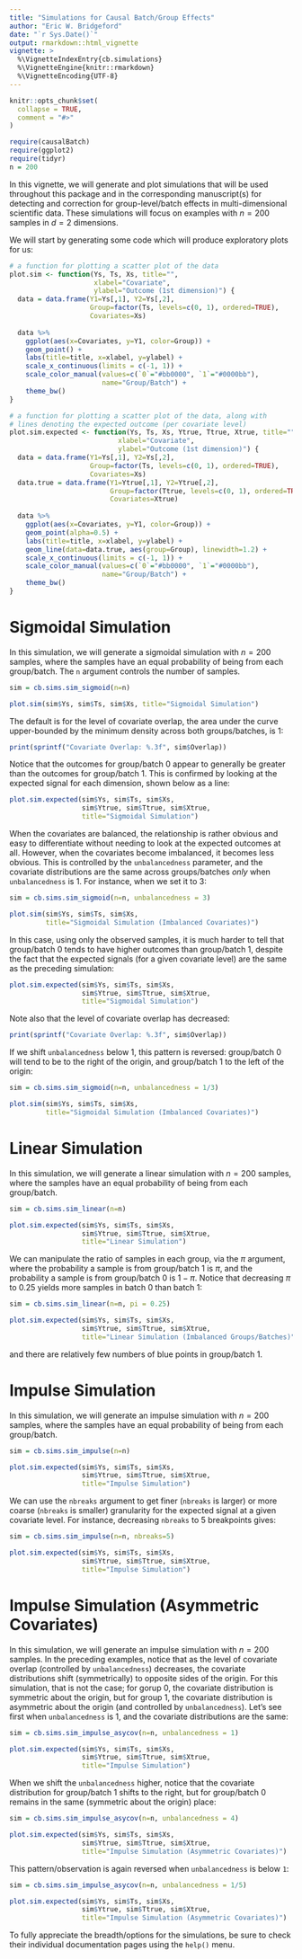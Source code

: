 ```yaml
---
title: "Simulations for Causal Batch/Group Effects"
author: "Eric W. Bridgeford"
date: "`r Sys.Date()`"
output: rmarkdown::html_vignette
vignette: >
  %\VignetteIndexEntry{cb.simulations}
  %\VignetteEngine{knitr::rmarkdown}
  %\VignetteEncoding{UTF-8}
---
```


```r
knitr::opts_chunk$set(
  collapse = TRUE,
  comment = "#>"
)
```

```r
require(causalBatch)
require(ggplot2)
require(tidyr)
n = 200
```

In this vignette, we will generate and plot simulations that will be used throughout this package and in the corresponding manuscript(s) for detecting and correction for group-level/batch effects in multi-dimensional scientific data. These simulations will focus on examples with $n=200$ samples in $d=2$ dimensions.

We will start by generating some code which will produce exploratory plots for us:

```r
# a function for plotting a scatter plot of the data
plot.sim <- function(Ys, Ts, Xs, title="", 
                     xlabel="Covariate",
                     ylabel="Outcome (1st dimension)") {
  data = data.frame(Y1=Ys[,1], Y2=Ys[,2], 
                    Group=factor(Ts, levels=c(0, 1), ordered=TRUE), 
                    Covariates=Xs)
  
  data %>%
    ggplot(aes(x=Covariates, y=Y1, color=Group)) +
    geom_point() +
    labs(title=title, x=xlabel, y=ylabel) +
    scale_x_continuous(limits = c(-1, 1)) +
    scale_color_manual(values=c(`0`="#bb0000", `1`="#0000bb"), 
                       name="Group/Batch") +
    theme_bw()
}

# a function for plotting a scatter plot of the data, along with
# lines denoting the expected outcome (per covariate level)
plot.sim.expected <- function(Ys, Ts, Xs, Ytrue, Ttrue, Xtrue, title="",
                           xlabel="Covariate",
                           ylabel="Outcome (1st dimension)") {
  data = data.frame(Y1=Ys[,1], Y2=Ys[,2], 
                    Group=factor(Ts, levels=c(0, 1), ordered=TRUE), 
                    Covariates=Xs)
  data.true = data.frame(Y1=Ytrue[,1], Y2=Ytrue[,2], 
                         Group=factor(Ttrue, levels=c(0, 1), ordered=TRUE), 
                         Covariates=Xtrue)
  
  data %>%
    ggplot(aes(x=Covariates, y=Y1, color=Group)) +
    geom_point(alpha=0.5) +
    labs(title=title, x=xlabel, y=ylabel) +
    geom_line(data=data.true, aes(group=Group), linewidth=1.2) +
    scale_x_continuous(limits = c(-1, 1)) +
    scale_color_manual(values=c(`0`="#bb0000", `1`="#0000bb"), 
                       name="Group/Batch") +
    theme_bw()
}

```

# Sigmoidal Simulation

In this simulation, we will generate a sigmoidal simulation with $n=200$ samples, where the samples have an equal probability of being from each group/batch. The `n` argument controls the number of samples.

```r
sim = cb.sims.sim_sigmoid(n=n)

plot.sim(sim$Ys, sim$Ts, sim$Xs, title="Sigmoidal Simulation")
```

The default is for the level of covariate overlap, the area under the curve upper-bounded by the minimum density across both groups/batches, is $1$:

```r
print(sprintf("Covariate Overlap: %.3f", sim$Overlap))
```

Notice that the outcomes for group/batch $0$ appear to generally be greater than the outcomes for group/batch $1$. This is confirmed by looking at the expected signal for each dimension, shown below as a line:

```r
plot.sim.expected(sim$Ys, sim$Ts, sim$Xs,
                  sim$Ytrue, sim$Ttrue, sim$Xtrue,
                  title="Sigmoidal Simulation")
```

When the covariates are balanced, the relationship is rather obvious and easy to differentiate without needing to look at the expected outcomes at all. However, when the covariates become imbalanced, it becomes less obvious. This is controlled by the `unbalancedness` parameter, and the covariate distributions are the same across groups/batches *only* when `unbalancedness` is $1$. For instance, when we set it to $3$:

```r
sim = cb.sims.sim_sigmoid(n=n, unbalancedness = 3)

plot.sim(sim$Ys, sim$Ts, sim$Xs, 
         title="Sigmoidal Simulation (Imbalanced Covariates)")
```

In this case, using only the observed samples, it is much harder to tell that group/batch $0$ tends to have higher outcomes than group/batch $1$, despite the fact that the expected signals (for a given covariate level) are the same as the preceding simulation:

```r
plot.sim.expected(sim$Ys, sim$Ts, sim$Xs,
                  sim$Ytrue, sim$Ttrue, sim$Xtrue,
                  title="Sigmoidal Simulation")
```

Note also that the level of covariate overlap has decreased:

```r
print(sprintf("Covariate Overlap: %.3f", sim$Overlap))
```

If we shift `unbalancedness` below $1$, this pattern is reversed: group/batch $0$ will tend to be to the right of the origin, and group/batch $1$ to the left of the origin:

```r
sim = cb.sims.sim_sigmoid(n=n, unbalancedness = 1/3)

plot.sim(sim$Ys, sim$Ts, sim$Xs, 
         title="Sigmoidal Simulation (Imbalanced Covariates)")
```

# Linear Simulation

In this simulation, we will generate a linear simulation with $n=200$ samples, where the samples have an equal probability of being from each group/batch.

```r
sim = cb.sims.sim_linear(n=n)

plot.sim.expected(sim$Ys, sim$Ts, sim$Xs,
                  sim$Ytrue, sim$Ttrue, sim$Xtrue,
                  title="Linear Simulation")
```

We can manipulate the ratio of samples in each group, via the $\pi$ argument, where the probability a sample is from group/batch $1$ is $\pi$, and the probability a sample is from group/batch $0$ is $1 - \pi$. Notice that decreasing $\pi$ to $0.25$ yields more samples in batch $0$ than batch $1$:

```r
sim = cb.sims.sim_linear(n=n, pi = 0.25)

plot.sim.expected(sim$Ys, sim$Ts, sim$Xs,
                  sim$Ytrue, sim$Ttrue, sim$Xtrue,
                  title="Linear Simulation (Imbalanced Groups/Batches)")
```

and there are relatively few numbers of blue points in group/batch $1$.

# Impulse Simulation

In this simulation, we will generate an impulse simulation with $n=200$ samples, where the samples have an equal probability of being from each group/batch.

```r
sim = cb.sims.sim_impulse(n=n)

plot.sim.expected(sim$Ys, sim$Ts, sim$Xs,
                  sim$Ytrue, sim$Ttrue, sim$Xtrue,
                  title="Impulse Simulation")
```

We can use the `nbreaks` argument to get finer (`nbreaks` is larger) or more coarse (`nbreaks` is smaller) granularity for the expected signal at a given covariate level. For instance, decreasing `nbreaks` to $5$ breakpoints gives:

```r
sim = cb.sims.sim_impulse(n=n, nbreaks=5)

plot.sim.expected(sim$Ys, sim$Ts, sim$Xs,
                  sim$Ytrue, sim$Ttrue, sim$Xtrue,
                  title="Impulse Simulation")
```

# Impulse Simulation (Asymmetric Covariates)

In this simulation, we will generate an impulse simulation with $n=200$ samples. In the preceding examples, notice that as the level of covariate overlap (controlled by `unbalancedness`) decreases, the covariate distributions shift (symmetrically) to opposite sides of the origin. For this simulation, that is not the case; for gorup $0$, the covariate distribution is symmetric about the origin, but for group $1$, the covariate distribution is asymmetric about the origin (and controlled by `unbalancedness`). Let's see first when `unbalancedness` is $1$, and the covariate distributions are the same:

```r
sim = cb.sims.sim_impulse_asycov(n=n, unbalancedness = 1)

plot.sim.expected(sim$Ys, sim$Ts, sim$Xs,
                  sim$Ytrue, sim$Ttrue, sim$Xtrue,
                  title="Impulse Simulation")
```

When we shift the `unbalancedness` higher, notice that the covariate distribution for group/batch $1$ shifts to the right, but for group/batch $0$ remains in the same (symmetric about the origin) place:

```r
sim = cb.sims.sim_impulse_asycov(n=n, unbalancedness = 4)

plot.sim.expected(sim$Ys, sim$Ts, sim$Xs,
                  sim$Ytrue, sim$Ttrue, sim$Xtrue,
                  title="Impulse Simulation (Asymmetric Covariates)")
```

This pattern/observation is again reversed when `unbalancedness` is below `1`:

```r
sim = cb.sims.sim_impulse_asycov(n=n, unbalancedness = 1/5)

plot.sim.expected(sim$Ys, sim$Ts, sim$Xs,
                  sim$Ytrue, sim$Ttrue, sim$Xtrue,
                  title="Impulse Simulation (Asymmetric Covariates)")
```

To fully appreciate the breadth/options for the simulations, be sure to check their individual documentation pages using the `help()` menu.